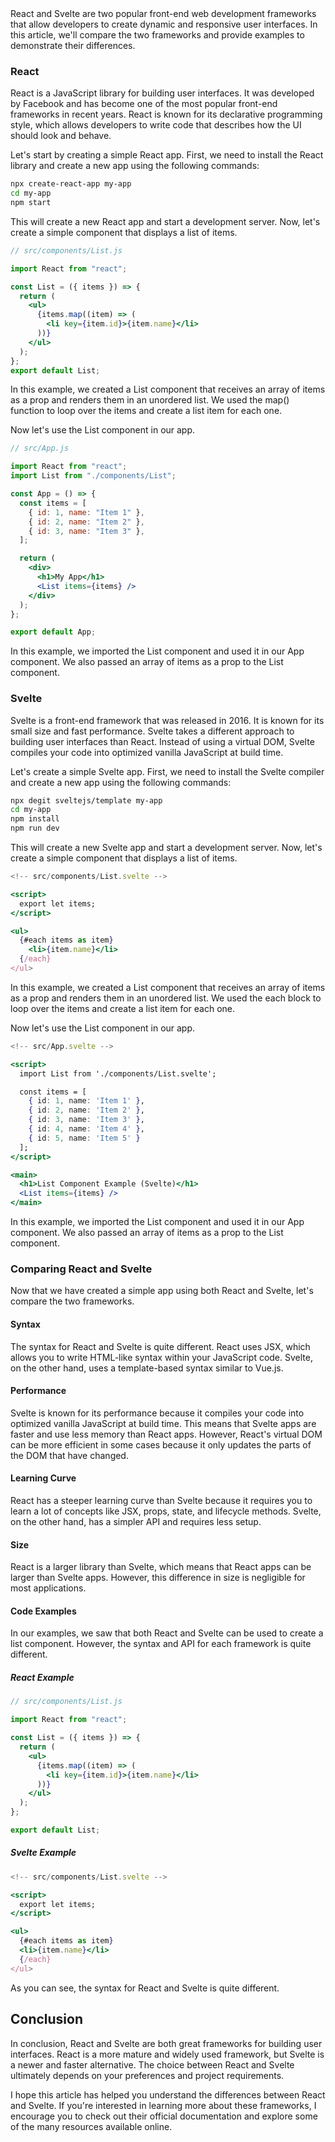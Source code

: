 
<div className="flex flex-col px-2 w-full m-auto gap-2 mt-8">
React and Svelte are two popular front-end web development frameworks that allow developers to create dynamic and responsive user interfaces. In this article, we'll compare the two frameworks and provide examples to demonstrate their differences.

### React

React is a JavaScript library for building user interfaces. It was developed by Facebook and has become one of the most popular front-end frameworks in recent years. React is known for its declarative programming style, which allows developers to write code that describes how the UI should look and behave.

Let's start by creating a simple React app. First, we need to install the React library and create a new app using the following commands:

```bash
npx create-react-app my-app
cd my-app
npm start
```

This will create a new React app and start a development server. Now, let's create a simple component that displays a list of items.

```jsx
// src/components/List.js

import React from "react";

const List = ({ items }) => {
  return (
    <ul>
      {items.map((item) => (
        <li key={item.id}>{item.name}</li>
      ))}
    </ul>
  );
};
export default List;
```

In this example, we created a List component that receives an array of items as a prop and renders them in an unordered list. We used the map() function to loop over the items and create a list item for each one.

Now let's use the List component in our app.

```jsx
// src/App.js

import React from "react";
import List from "./components/List";

const App = () => {
  const items = [
    { id: 1, name: "Item 1" },
    { id: 2, name: "Item 2" },
    { id: 3, name: "Item 3" },
  ];

  return (
    <div>
      <h1>My App</h1>
      <List items={items} />
    </div>
  );
};

export default App;
```

In this example, we imported the List component and used it in our App component. We also passed an array of items as a prop to the List component.

### Svelte

Svelte is a front-end framework that was released in 2016. It is known for its small size and fast performance. Svelte takes a different approach to building user interfaces than React. Instead of using a virtual DOM, Svelte compiles your code into optimized vanilla JavaScript at build time.

Let's create a simple Svelte app. First, we need to install the Svelte compiler and create a new app using the following commands:

```bash
npx degit sveltejs/template my-app
cd my-app
npm install
npm run dev
```

This will create a new Svelte app and start a development server. Now, let's create a simple component that displays a list of items.

```jsx
<!-- src/components/List.svelte -->

<script>
  export let items;
</script>

<ul>
  {#each items as item}
    <li>{item.name}</li>
  {/each}
</ul>
```

In this example, we created a List component that receives an array of items as a prop and renders them in an unordered list. We used the each block to loop over the items and create a list item for each one.

Now let's use the List component in our app.

```jsx
<!-- src/App.svelte -->

<script>
  import List from './components/List.svelte';

  const items = [
    { id: 1, name: 'Item 1' },
    { id: 2, name: 'Item 2' },
    { id: 3, name: 'Item 3' },
    { id: 4, name: 'Item 4' },
    { id: 5, name: 'Item 5' }
  ];
</script>

<main>
  <h1>List Component Example (Svelte)</h1>
  <List items={items} />
</main>

```

In this example, we imported the List component and used it in our App component. We also passed an array of items as a prop to the List component.

### Comparing React and Svelte

Now that we have created a simple app using both React and Svelte, let's compare the two frameworks.

#### Syntax

The syntax for React and Svelte is quite different. React uses JSX, which allows you to write HTML-like syntax within your JavaScript code. Svelte, on the other hand, uses a template-based syntax similar to Vue.js.

#### Performance

Svelte is known for its performance because it compiles your code into optimized vanilla JavaScript at build time. This means that Svelte apps are faster and use less memory than React apps. However, React's virtual DOM can be more efficient in some cases because it only updates the parts of the DOM that have changed.

#### Learning Curve

React has a steeper learning curve than Svelte because it requires you to learn a lot of concepts like JSX, props, state, and lifecycle methods. Svelte, on the other hand, has a simpler API and requires less setup.

#### Size

React is a larger library than Svelte, which means that React apps can be larger than Svelte apps. However, this difference in size is negligible for most applications.

#### Code Examples

In our examples, we saw that both React and Svelte can be used to create a list component. However, the syntax and API for each framework is quite different.

##### React Example

```jsx
// src/components/List.js

import React from "react";

const List = ({ items }) => {
  return (
    <ul>
      {items.map((item) => (
        <li key={item.id}>{item.name}</li>
      ))}
    </ul>
  );
};

export default List;
```

##### Svelte Example

```jsx
<!-- src/components/List.svelte -->

<script>
  export let items;
</script>

<ul>
  {#each items as item}
  <li>{item.name}</li>
  {/each}
</ul>
```

As you can see, the syntax for React and Svelte is quite different.

## Conclusion

In conclusion, React and Svelte are both great frameworks for building user interfaces. React is a more mature and widely used framework, but Svelte is a newer and faster alternative. The choice between React and Svelte ultimately depends on your preferences and project requirements.

I hope this article has helped you understand the differences between React and Svelte. If you're interested in learning more about these frameworks, I encourage you to check out their official documentation and explore some of the many resources available online.

</div>
